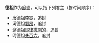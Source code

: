 '''德祖'''作为[[廟號|廟號]]，可以指下列君主（按时间顺序）：
* 唐德祖[[李霓|李霓]]，追封
* 漢德祖[[劉昂_(後漢)|劉昂]]，追封
* 遼德祖[[耶律撒剌的|耶律撒剌的]]，追封
* 明德祖[[朱百六|朱百六]]，追封

{{disambig|cat=庙号消歧义}}
